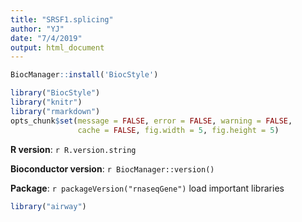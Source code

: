 ```yaml
---
title: "SRSF1.splicing"
author: "YJ"
date: "7/4/2019"
output: html_document
---
```

```r
BiocManager::install('BiocStyle')

```

```r
library("BiocStyle")
library("knitr")
library("rmarkdown")
opts_chunk$set(message = FALSE, error = FALSE, warning = FALSE,
               cache = FALSE, fig.width = 5, fig.height = 5)
```

**R version**: `r R.version.string`

**Bioconductor version**: `r BiocManager::version()`

**Package**: `r packageVersion("rnaseqGene")`
load important libraries 
```r
library("airway")
```

